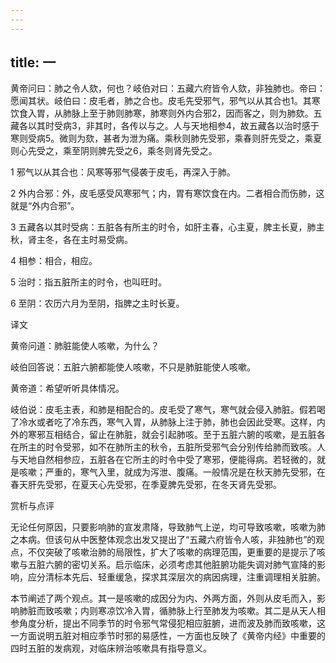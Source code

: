 ```yaml
---
---
---
```

title: 一
---




黄帝问曰：肺之令人欬，何也？岐伯对曰：五藏六府皆令人欬，非独肺也。帝曰：愿闻其状。岐伯曰：皮毛者，肺之合也。皮毛先受邪气，邪气以从其合也1。其寒饮食入胃，从肺脉上至于肺则肺寒，肺寒则外内合邪2，因而客之，则为肺欬。五藏各以其时受病3，非其时，各传以与之。人与天地相参4，故五藏各以治时感于寒则受病5。微则为欬，甚者为泄为痛。乘秋则肺先受邪，乘春则肝先受之，乘夏则心先受之，乘至阴则脾先受之6，乘冬则肾先受之。

1 邪气以从其合也：风寒等邪气侵袭于皮毛，再深入于肺。

2 外内合邪：外，皮毛感受风寒邪气；内，胃有寒饮食在内。二者相合而伤肺，这就是“外内合邪”。

3 五藏各以其时受病：五脏各有所主的时令，如肝主春，心主夏，脾主长夏，肺主秋，肾主冬，各在主时易受病。

4 相参：相合，相应。

5 治时：指五脏所主的时令，也叫旺时。

6 至阴：农历六月为至阴，指脾之主时长夏。

译文

黄帝问道：肺脏能使人咳嗽，为什么？

岐伯回答说：五脏六腑都能使人咳嗽，不只是肺脏能使人咳嗽。

黄帝道：希望听听具体情况。

岐伯说：皮毛主表，和肺是相配合的。皮毛受了寒气，寒气就会侵入肺脏。假若喝了冷水或者吃了冷东西，寒气入胃，从肺脉上注于肺，肺也会因此受寒。这样，内外的寒邪互相结合，留止在肺脏，就会引起肺咳。至于五脏六腑的咳嗽，是五脏各在所主的时令受邪，如不在肺所主的秋令，五脏所受邪气会分别传给肺而致咳。人与天地自然相参应，五脏各在它所主的时令中受了寒邪，便能得病。若轻微的，就是咳嗽；严重的，寒气入里，就成为泻泄、腹痛。一般情况是在秋天肺先受邪，在春天肝先受邪，在夏天心先受邪，在季夏脾先受邪，在冬天肾先受邪。

赏析与点评

无论任何原因，只要影响肺的宣发肃降，导致肺气上逆，均可导致咳嗽，咳嗽为肺之本病。但该句从中医整体观念出发又提出了“五藏六府皆令人咳，非独肺也”的观点，不仅突破了咳嗽治肺的局限性，扩大了咳嗽的病理范围，更重要的是提示了咳嗽与五脏六腑的密切关系。启示临床，必须考虑其他脏腑功能失调对肺气宣降的影响，应分清标本先后、轻重缓急，探求其深层次的病因病理，注重调理相关脏腑。

本节阐述了两个观点。其一是咳嗽的成因分为内、外两方面，外则从皮毛而入，影响肺脏而致咳嗽；内则寒凉饮冷入胃，循肺脉上行至肺发为咳嗽。其二是从天人相参角度分析，提出不同季节的时令邪气常侵犯相应脏腑，进而波及肺而致咳嗽，这一方面说明五脏对相应季节时邪的易感性，一方面也反映了《黄帝内经》中重要的四时五脏的发病观，对临床辨治咳嗽具有指导意义。